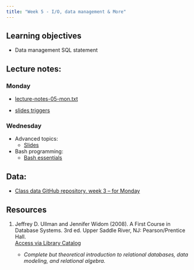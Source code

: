 ```yaml
---
title: "Week 5 - I/O, data management & More"
---
```


## Learning objectives

- Data management SQL statement

## Lecture notes:

### Monday

-   [lecture-notes-05-mon.txt](lecture-notes-05-mon.txt)

-   [slides triggers](slides-05-triggers.pptx)

### Wednesday

- Advanced topics:
  - [Slides](slides-05-advanced.pptx)
- Bash programming: 
  - [Bash essentials](bash-essentials.qmd)

## Data:

- [Class data GitHub repository, week 3 -- for Monday](https://github.com/UCSB-Library-Research-Data-Services/bren-meds213-spring-2024-class-data/tree/main/week3)







## Resources

1.  Jeffrey D. Ullman and Jennifer Widom (2008). A First Course in Database Systems. 3rd ed. Upper Saddle River, NJ: Pearson/Prentice Hall.\
    [Access via Library Catalog](https://search.library.ucsb.edu/permalink/01UCSB_INST/1aqck9j/alma990032103790203776)

    -   *Complete but theoretical introduction to relational databases, data modeling, and relational algebra.*







